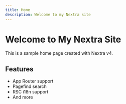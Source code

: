 ```yaml
---
title: Home
description: Welcome to my Nextra site
---
```


# Welcome to My Nextra Site

This is a sample home page created with Nextra v4.

## Features

- App Router support
- Pagefind search
- RSC i18n support
- And more
